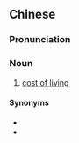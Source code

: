 ==Chinese==
{{zh-forms|type=22}}

===Pronunciation===
{{zh-pron
|m=shēnghuó chéngběn
|c=sang1 wut6 sing4 bun2
|cat=n
}}

===Noun===
{{zh-noun}}

# [[cost of living]]

====Synonyms====
* {{zh-l|生活費}}
* {{zh-l|生活費用|tr=shēnghuó fèiyong}}